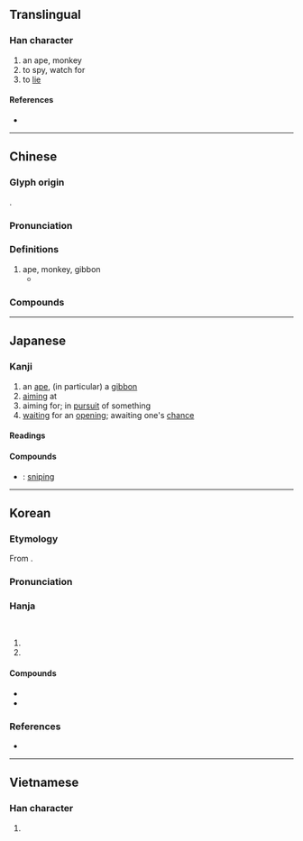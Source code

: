 {{character info}}
==Translingual==

===Han character===
{{Han char|rn=94|rad=犬|as=05|sn=8|four=47210|canj=KHBM|ids=⿰犭且}}

# an ape, monkey
# to spy, watch for
# to [[lie]]

====References====
* {{Han ref|kx=0709.140|dkj=20347|dj=1122.020|hdz=21339.080|uh=72D9|ud=29401|bh=AAAE|bd=43694}}

----

==Chinese==
{{zh-forms}}

===Glyph origin===
{{Han etym}}
{{Han compound|犬|alt1=犭|且|ls=psc|c1=s|c2=p}}.

===Pronunciation===
{{zh-pron
|m=jū
|c=zeoi1
|mn=qz:chir/xm:chu/zz:chi
|mn-t=zu1
|mc=y
|oc=y
|cat=
}}

===Definitions===
{{zh-hanzi}}

# ape, monkey, gibbon
#* {{zh-x|宋 有 狙-公 者，愛 狙，養 之 成群，能 解 狙 之 意。|In Song there is an ape-keeper; he loves apes, raises them in troops, and can understand the apes' intents|ref=Liezi}}

===Compounds===
{{zh-der|狙伺|狙公|狙擊|狙殺|狙獪|狙詐|猵狙}}

----

==Japanese==

===Kanji===
{{ja-kanji|grade=c|rs=犬05}}

# an [[ape]], (in particular) a [[gibbon]]
# [[aiming]] at
# aiming for; in [[pursuit]] of something
# [[waiting]] for an [[opening]]; awaiting one's [[chance]] 

====Readings====
{{ja-readings
|goon=そ
|kanon=しょ
|kun=ねら-う, ねら-い
}}

====Compounds====
* {{ja-r|狙%撃|そ%げき}}: [[sniping]]

----

==Korean==

===Etymology===
From {{der|ko|ltc|-}} {{ltc-l|狙}}. {{hanja-dongguk|쳥|chye}}

===Pronunciation===
{{ko-hanja-pron|저|l=y}}

===Hanja===
{{ko-hanja-search}}
{{ko-hanja|원숭이|저}}<br>
{{ko-hanja|엿보다|엿볼|저}}

# {{hanja form of|저|[[monkey]]}}
# {{hanja form of|저|to [[peek]]}}

====Compounds====
{{der-top|Compounds}}
* {{ko-l|저격|[[sniping]]|狙擊}}
* {{ko-l|저격수|[[sniper]]|狙擊手}}
{{der-bottom}}

===References===
* {{R:hanjadoc|7122}}

----

==Vietnamese==

===Han character===
{{vi-readings|reading=thư|rs=犬05}}

# {{rfdef|vi|sort=犬05}}